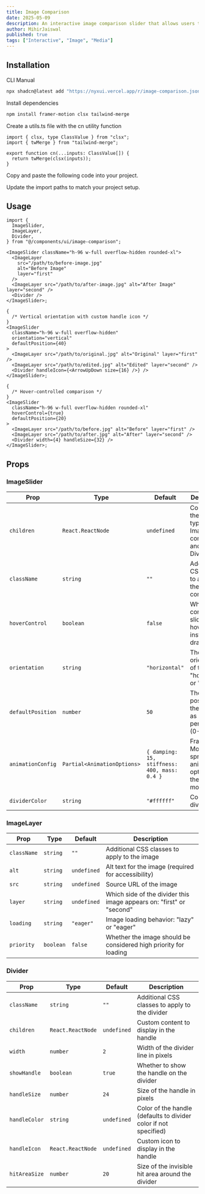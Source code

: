 ```yaml
---
title: Image Comparison
date: 2025-05-09
description: An interactive image comparison slider that allows users to drag or hover to reveal two different images.
author: MihirJaiswal
published: true
tags: ["Interactive", "Image", "Media"]
---
```


<ComponentPreview name="image-comparison-demo" />

## Installation

<Tabs defaultValue="cli">

<TabsList>
  <TabsTrigger value="cli">CLI</TabsTrigger>
  <TabsTrigger value="manual">Manual</TabsTrigger>
</TabsList>
<TabsContent value="cli">

```bash
npx shadcn@latest add "https://nyxui.vercel.app/r/image-comparison.json"
```

</TabsContent>

<TabsContent value="manual">

<Steps>

<Step>Install dependencies</Step>

```bash
npm install framer-motion clsx tailwind-merge
```

<Step>Create a utils.ts file with the cn utility function</Step>

```tsx
import { clsx, type ClassValue } from "clsx";
import { twMerge } from "tailwind-merge";

export function cn(...inputs: ClassValue[]) {
  return twMerge(clsx(inputs));
}
```

<Step>Copy and paste the following code into your project.</Step>

<ComponentSource name="image-comparison" />

<Step>Update the import paths to match your project setup.</Step>

</Steps>

</TabsContent>

</Tabs>

## Usage

```tsx
import {
  ImageSlider,
  ImageLayer,
  Divider,
} from "@/components/ui/image-comparison";
```

```tsx
<ImageSlider className="h-96 w-full overflow-hidden rounded-xl">
  <ImageLayer
    src="/path/to/before-image.jpg"
    alt="Before Image"
    layer="first"
  />
  <ImageLayer src="/path/to/after-image.jpg" alt="After Image" layer="second" />
  <Divider />
</ImageSlider>;

{
  /* Vertical orientation with custom handle icon */
}
<ImageSlider
  className="h-96 w-full overflow-hidden"
  orientation="vertical"
  defaultPosition={40}
>
  <ImageLayer src="/path/to/original.jpg" alt="Original" layer="first" />
  <ImageLayer src="/path/to/edited.jpg" alt="Edited" layer="second" />
  <Divider handleIcon={<ArrowUpDown size={16} />} />
</ImageSlider>;

{
  /* Hover-controlled comparison */
}
<ImageSlider
  className="h-96 w-full overflow-hidden rounded-xl"
  hoverControl={true}
  defaultPosition={20}
>
  <ImageLayer src="/path/to/before.jpg" alt="Before" layer="first" />
  <ImageLayer src="/path/to/after.jpg" alt="After" layer="second" />
  <Divider width={4} handleSize={32} />
</ImageSlider>;
```

## Props

### ImageSlider

| Prop              | Type                        | Default                                      | Description                                                          |
| ----------------- | --------------------------- | -------------------------------------------- | -------------------------------------------------------------------- |
| `children`        | `React.ReactNode`           | `undefined`                                  | Content of the slider, typically ImageLayer components and a Divider |
| `className`       | `string`                    | `""`                                         | Additional CSS classes to apply to the container                     |
| `hoverControl`    | `boolean`                   | `false`                                      | Whether to control the slider by hovering instead of dragging        |
| `orientation`     | `string`                    | `"horizontal"`                               | The orientation of the slider: "horizontal" or "vertical"            |
| `defaultPosition` | `number`                    | `50`                                         | The initial position of the divider as a percentage (0-100)          |
| `animationConfig` | `Partial<AnimationOptions>` | `{ damping: 15, stiffness: 400, mass: 0.4 }` | Framer Motion spring animation options for the slider movement       |
| `dividerColor`    | `string`                    | `"#ffffff"`                                  | Color of the divider line                                            |

### ImageLayer

| Prop        | Type      | Default     | Description                                                          |
| ----------- | --------- | ----------- | -------------------------------------------------------------------- |
| `className` | `string`  | `""`        | Additional CSS classes to apply to the image                         |
| `alt`       | `string`  | `undefined` | Alt text for the image (required for accessibility)                  |
| `src`       | `string`  | `undefined` | Source URL of the image                                              |
| `layer`     | `string`  | `undefined` | Which side of the divider this image appears on: "first" or "second" |
| `loading`   | `string`  | `"eager"`   | Image loading behavior: "lazy" or "eager"                            |
| `priority`  | `boolean` | `false`     | Whether the image should be considered high priority for loading     |

### Divider

| Prop          | Type              | Default     | Description                                                      |
| ------------- | ----------------- | ----------- | ---------------------------------------------------------------- |
| `className`   | `string`          | `""`        | Additional CSS classes to apply to the divider                   |
| `children`    | `React.ReactNode` | `undefined` | Custom content to display in the handle                          |
| `width`       | `number`          | `2`         | Width of the divider line in pixels                              |
| `showHandle`  | `boolean`         | `true`      | Whether to show the handle on the divider                        |
| `handleSize`  | `number`          | `24`        | Size of the handle in pixels                                     |
| `handleColor` | `string`          | `undefined` | Color of the handle (defaults to divider color if not specified) |
| `handleIcon`  | `React.ReactNode` | `undefined` | Custom icon to display in the handle                             |
| `hitAreaSize` | `number`          | `20`        | Size of the invisible hit area around the divider                |
